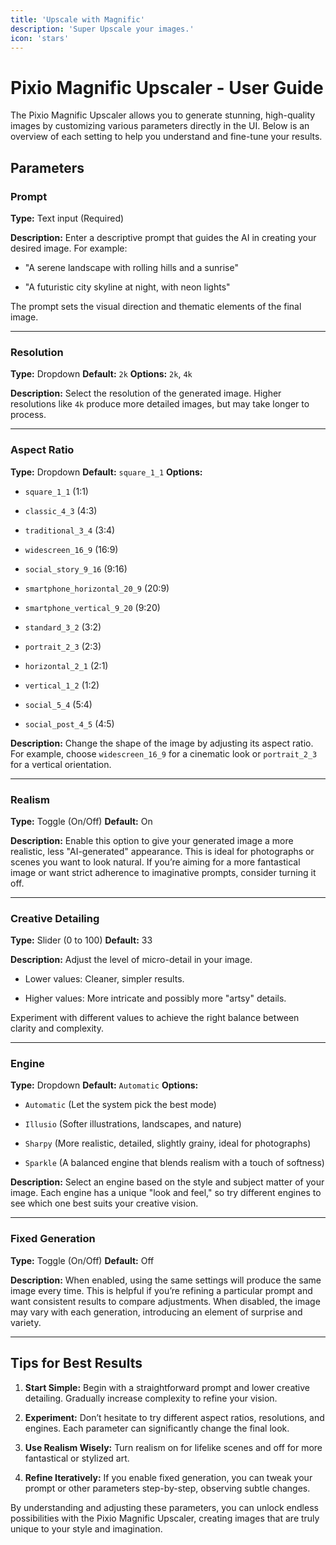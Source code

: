 ```yaml
---
title: 'Upscale with Magnific'
description: 'Super Upscale your images.'
icon: 'stars'
---
```


# Pixio Magnific Upscaler - User Guide

The Pixio Magnific Upscaler allows you to generate stunning, high-quality images by customizing various parameters directly in the UI. Below is an overview of each setting to help you understand and fine-tune your results.

## Parameters

### Prompt

**Type:** Text input (Required)

**Description:**
Enter a descriptive prompt that guides the AI in creating your desired image. For example:

* "A serene landscape with rolling hills and a sunrise"

* "A futuristic city skyline at night, with neon lights"

The prompt sets the visual direction and thematic elements of the final image.

***

### Resolution

**Type:** Dropdown
**Default:** `2k`
**Options:** `2k`, `4k`

**Description:**
Select the resolution of the generated image. Higher resolutions like `4k` produce more detailed images, but may take longer to process.

***

### Aspect Ratio

**Type:** Dropdown
**Default:** `square_1_1`
**Options:**

* `square_1_1` (1:1)

* `classic_4_3` (4:3)

* `traditional_3_4` (3:4)

* `widescreen_16_9` (16:9)

* `social_story_9_16` (9:16)

* `smartphone_horizontal_20_9` (20:9)

* `smartphone_vertical_9_20` (9:20)

* `standard_3_2` (3:2)

* `portrait_2_3` (2:3)

* `horizontal_2_1` (2:1)

* `vertical_1_2` (1:2)

* `social_5_4` (5:4)

* `social_post_4_5` (4:5)

**Description:**
Change the shape of the image by adjusting its aspect ratio. For example, choose `widescreen_16_9` for a cinematic look or `portrait_2_3` for a vertical orientation.

***

### Realism

**Type:** Toggle (On/Off)
**Default:** On

**Description:**
Enable this option to give your generated image a more realistic, less "AI-generated" appearance. This is ideal for photographs or scenes you want to look natural. If you’re aiming for a more fantastical image or want strict adherence to imaginative prompts, consider turning it off.

***

### Creative Detailing

**Type:** Slider (0 to 100)
**Default:** 33

**Description:**
Adjust the level of micro-detail in your image.

* Lower values: Cleaner, simpler results.

* Higher values: More intricate and possibly more "artsy" details.

Experiment with different values to achieve the right balance between clarity and complexity.

***

### Engine

**Type:** Dropdown
**Default:** `Automatic`
**Options:**

* `Automatic` (Let the system pick the best mode)

* `Illusio` (Softer illustrations, landscapes, and nature)

* `Sharpy` (More realistic, detailed, slightly grainy, ideal for photographs)

* `Sparkle` (A balanced engine that blends realism with a touch of softness)

**Description:**
Select an engine based on the style and subject matter of your image. Each engine has a unique "look and feel," so try different engines to see which one best suits your creative vision.

***

### Fixed Generation

**Type:** Toggle (On/Off)
**Default:** Off

**Description:**
When enabled, using the same settings will produce the same image every time. This is helpful if you’re refining a particular prompt and want consistent results to compare adjustments. When disabled, the image may vary with each generation, introducing an element of surprise and variety.

***

## Tips for Best Results

1. **Start Simple:** Begin with a straightforward prompt and lower creative detailing. Gradually increase complexity to refine your vision.

2. **Experiment:** Don’t hesitate to try different aspect ratios, resolutions, and engines. Each parameter can significantly change the final look.

3. **Use Realism Wisely:** Turn realism on for lifelike scenes and off for more fantastical or stylized art.

4. **Refine Iteratively:** If you enable fixed generation, you can tweak your prompt or other parameters step-by-step, observing subtle changes.

By understanding and adjusting these parameters, you can unlock endless possibilities with the Pixio Magnific Upscaler, creating images that are truly unique to your style and imagination.